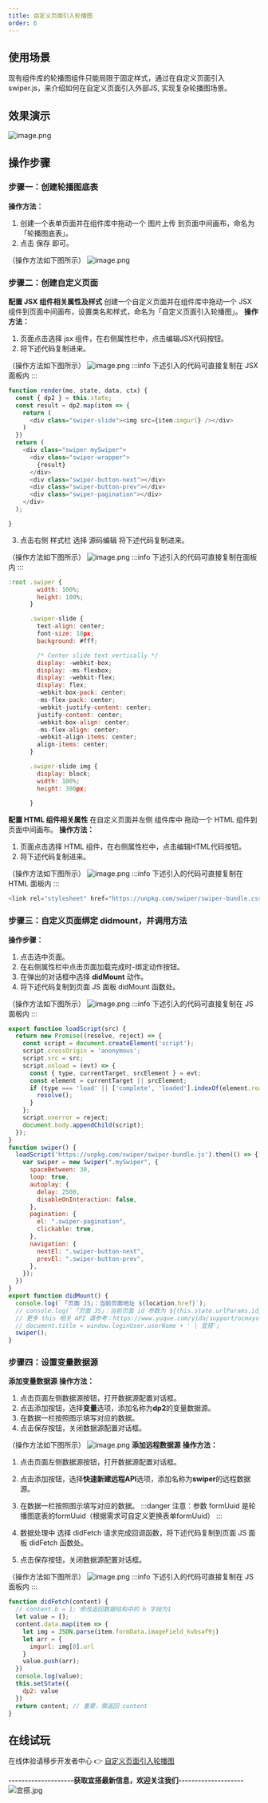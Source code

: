 ```yaml
---
title: 自定义页面引入轮播图
order: 6
---
```

## 使用场景
现有组件库的轮播图组件只能局限于固定样式，通过在自定义页面引入swiper.js，来介绍如何在自定义页面引入外部JS, 实现复杂轮播图场景。
## 效果演示
![image.png](https://img.alicdn.com/imgextra/i2/O1CN01tVWNQV1if6sV1lZg4_!!6000000004439-2-tps-951-301.png)
## 操作步骤
### 步骤一：创建轮播图底表
**操作方法：**

1. 创建一个表单页面并在组件库中拖动一个 图片上传 到页面中间画布，命名为「轮播图底表」。
1. 点击 保存 即可。

（操作方法如下图所示）
![image.png](https://img.alicdn.com/imgextra/i2/O1CN018Cty4X1rj4qwJsHAs_!!6000000005666-2-tps-1906-883.png)
### 步骤二：创建自定义页面
**配置 JSX 组件相关属性及样式**
创建一个自定义页面并在组件库中拖动一个 JSX 组件到页面中间画布，设置类名和样式，命名为「自定义页面引入轮播图」。
**操作方法：**

1. 页面点击选择 jsx 组件，在右侧属性栏中，点击编辑JSX代码按钮。
1. 将下述代码复制进来。

（操作方法如下图所示）
![image.png](https://img.alicdn.com/imgextra/i3/O1CN01C66y6R1RNO5Lc6C7T_!!6000000002099-2-tps-1910-886.png)
:::info
下述引入的代码可直接复制在 JSX 面板内
:::
```javascript
function render(me, state, data, ctx) {
  const { dp2 } = this.state;
  const result = dp2.map(item => {
    return (
      <div class="swiper-slide"><img src={item.imgurl} /></div>
    )
  })
  return (
    <div class="swiper mySwiper">
      <div class="swiper-wrapper">
        {result}
      </div>
      <div class="swiper-button-next"></div>
      <div class="swiper-button-prev"></div>
      <div class="swiper-pagination"></div>
    </div>
  );

}
```

3. 点击右侧 样式栏 选择 源码编辑 将下述代码复制进来。

（操作方法如下图所示）
![image.png](https://img.alicdn.com/imgextra/i1/O1CN017JI1jk1lBkKg5Az3A_!!6000000004781-2-tps-1907-882.png)
:::info
下述引入的代码可直接复制在面板内
:::
```javascript
:root .swiper {
        width: 100%;
        height: 100%;
      }

      .swiper-slide {
        text-align: center;
        font-size: 18px;
        background: #fff;

        /* Center slide text vertically */
        display: -webkit-box;
        display: -ms-flexbox;
        display: -webkit-flex;
        display: flex;
        -webkit-box-pack: center;
        -ms-flex-pack: center;
        -webkit-justify-content: center;
        justify-content: center;
        -webkit-box-align: center;
        -ms-flex-align: center;
        -webkit-align-items: center;
        align-items: center;
      }

      .swiper-slide img {
        display: block;
        width: 100%;
        height: 300px;
   
      }

```
**配置 HTML 组件相关属性**
在自定义页面并左侧 组件库中 拖动一个 HTML 组件到页面中间画布。
**操作方法：**

1. 页面点击选择 HTML 组件，在右侧属性栏中，点击编辑HTML代码按钮。
1. 将下述代码复制进来。

（操作方法如下图所示）
![image.png](https://img.alicdn.com/imgextra/i2/O1CN015a8u9e1DYT2o6XOQS_!!6000000000228-2-tps-1903-860.png)
:::info
下述引入的代码可直接复制在 HTML 面板内
:::
```javascript
<link rel="stylesheet" href="https://unpkg.com/swiper/swiper-bundle.css" />
```
### 步骤三：自定义页面绑定 didmount，并调用方法
**操作步骤：**

1. 点击选中页面。
1. 在右侧属性栏中点击页面加载完成时-绑定动作按钮。
1. 在弹出的对话框中选择 **didMount** 动作。
1. 将下述代码复制到页面 JS 面板 didMount 函数处。

（操作方法如下图所示）
![image.png](https://img.alicdn.com/imgextra/i2/O1CN016lyT5p1wfTosdquFn_!!6000000006335-2-tps-1904-896.png)
:::info
下述引入的代码可直接复制在 JS 面板内
:::
```javascript
export function loadScript(src) {
  return new Promise((resolve, reject) => {
    const script = document.createElement('script');
    script.crossOrigin = 'anonymous';
    script.src = src;
    script.onload = (evt) => {
      const { type, currentTarget, srcElement } = evt;
      const element = currentTarget || srcElement;
      if (type === 'load' || ['complete', 'loaded'].indexOf(element.readyState) > -1) {
        resolve();
      }
    };
    script.onerror = reject;
    document.body.appendChild(script);
  });
}
function swiper() {
  loadScript('https://unpkg.com/swiper/swiper-bundle.js').then(() => {
    var swiper = new Swiper(".mySwiper", {
      spaceBetween: 30,
      loop: true,
      autoplay: {
        delay: 2500,
        disableOnInteraction: false,
      },
      pagination: {
        el: ".swiper-pagination",
        clickable: true,
      },
      navigation: {
        nextEl: ".swiper-button-next",
        prevEl: ".swiper-button-prev",
      },
    });
  })
}
export function didMount() {
  console.log(`「页面 JS」：当前页面地址 ${location.href}`);
  // console.log(`「页面 JS」：当前页面 id 参数为 ${this.state.urlParams.id}`);
  // 更多 this 相关 API 请参考：https://www.yuque.com/yida/support/ocmxyv#OCEXd
  // document.title = window.loginUser.userName + ' | 宜搭';
  swiper();
}


```
### 步骤四：设置变量数据源
**添加变量数据源**
**操作方法：**

1. 点击页面左侧数据源按钮，打开数据源配置对话框。
1. 点击添加按钮，选择**变量**选项，添加名称为**dp2**的变量数据源。
1. 在数据一栏按照图示填写对应的数据。
1. 点击保存按钮，关闭数据源配置对话框。

（操作方法如下图所示）
![image.png](https://img.alicdn.com/imgextra/i3/O1CN018ywGyl1YnDjXl3rZI_!!6000000003103-2-tps-1909-901.png)
**添加远程数据源**
**操作方法：**

1. 点击页面左侧数据源按钮，打开数据源配置对话框。
1. 点击添加按钮，选择**快速新建远程API**选项，添加名称为**swiper**的远程数据源。
1. 在数据一栏按照图示填写对应的数据。
:::danger
注意：参数 formUuid 是轮播图底表的formUuid（根据需求可自定义更换表单formUuid）
:::

4. 数据处理中 选择 didFetch 请求完成回调函数，将下述代码复制到页面 JS 面板 didFetch 函数处。
4. 点击保存按钮，关闭数据源配置对话框。

（操作方法如下图所示）
![image.png](https://img.alicdn.com/imgextra/i4/O1CN01VWjuvB1gT5FC9Aip1_!!6000000004142-2-tps-1902-898.png)
:::info
下述引入的代码可直接复制在 JS 面板内
:::
```javascript
function didFetch(content) {
  // content.b = 1; 修改返回数据结构中的 b 字段为1
  let value = [];
  content.data.map(item => {
    let img = JSON.parse(item.formData.imageField_kvbsaf9j)
    let arr = {
      imgurl: img[0].url
    }
    value.push(arr);
  })
  console.log(value);
  this.setState({
    dp2: value
  })
  return content; // 重要，需返回 content
}
```
## 在线试玩
在线体验请移步开发者中心 👉 [自定义页面引入轮播图](https://www.aliwork.com/developer/custom-carousel)


**--------------------获取宜搭最新信息，欢迎关注我们--------------------**
![宜搭.jpg](https://img.alicdn.com/imgextra/i1/O1CN01h2m0a629lW2p1L2d9_!!6000000008108-0-tps-762-428.jpg)

